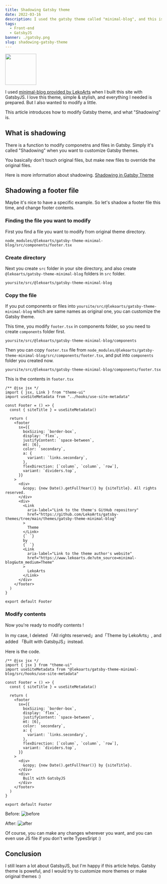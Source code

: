 ```yaml
---
title: Shadowing Gatsby theme 
date: 2022-03-16
description: I used the gatsby theme called "minimal-blog", and this is an article how I modify footer.
tags:
  - Front-end
  - GatsbyJS
banner: ./gatsby.png
slug: shadowing-gatsby-theme
---
```

<img src="https://cdn.jsdelivr.net/gh/devicons/devicon/icons/gatsby/gatsby-original.svg" width="100" height="auto" />

I used [minimal-blog provided by LekoArts](https://github.com/LekoArts/gatsby-starter-minimal-blog) when I built this site with GatsbyJS.
I love this theme, simple & stylish, and everything I needed is prepared. 
But I also wanted to modify a little.

This article introduces how to modify Gatsby theme, and what "Shadowing" is.

## What is shadowing
There is a function to modify componetns and files in Gatsby. 
Simply it's called "Shadowing" when you want to customize Gatsby themes.

You basically don't touch original files, but make new files to override the original files.

Here is more information about shadowing.
[Shadowing in Gatsby Theme](https://www.gatsbyjs.com/docs/how-to/plugins-and-themes/shadowing/)

## Shadowing a footer file
Maybe it's nice to have a specific example.
So let's shadow a footer file this time, and change footer contents.

### Finding the file you want to modify 
First you find a file you want to modify from original theme directory.
```
node_modules/@lekoarts/gatsby-theme-minimal-blog/src/components/footer.tsx
```

### Create directory
Next you create ```src``` folder in your site directory, and also create ```@lekoarts/gatsby-theme-minimal-blog``` folders in ```src``` folder.
```
yoursite/src/@lekoarts/gatsby-theme-minimal-blog
```

### Copy the file
If you put components or files into ```yoursite/src/@lekoarts/gatsby-theme-minimal-blog``` which are same names as original one, you can customize the Gatsby theme.

This time, you modify ```footer.tsx``` in components folder, so you need to create ```components``` folder first.

```
yoursite/src/@lekoarts/gatsby-theme-minimal-blog/components
```

Then you can copy ```footer.tsx``` file from ```node_modules/@lekoarts/gatsby-theme-minimal-blog/src/components/footer.tsx```, and put into ```components``` folder you created now.

```
yoursite/src/@lekoarts/gatsby-theme-minimal-blog/components/footer.tsx
```

This is the contents in ```footer.tsx```
```tsx
/** @jsx jsx */
import { jsx, Link } from "theme-ui"
import useSiteMetadata from "../hooks/use-site-metadata"

const Footer = () => {
  const { siteTitle } = useSiteMetadata()

  return (
    <footer
      sx={{
        boxSizing: `border-box`,
        display: `flex`,
        justifyContent: `space-between`,
        mt: [6],
        color: `secondary`,
        a: {
          variant: `links.secondary`,
        },
        flexDirection: [`column`, `column`, `row`],
        variant: `dividers.top`,
      }}
    >
      <div>
        &copy; {new Date().getFullYear()} by {siteTitle}. All rights reserved.
      </div>
      <div>
        <Link
          aria-label="Link to the theme's GitHub repository"
          href="https://github.com/LekoArts/gatsby-themes/tree/main/themes/gatsby-theme-minimal-blog"
        >
          Theme
        </Link>
        {` `}
        by
        {` `}
        <Link
          aria-label="Link to the theme author's website"
          href="https://www.lekoarts.de?utm_source=minimal-blog&utm_medium=Theme"
        >
          LekoArts
        </Link>
      </div>
    </footer>
  )
}

export default Footer
```

### Modify contents
Now you're ready to modify contents !

In my case, I deleted 「All rights reserved」and「Theme by LekoArts」, and added 「Built with GatsbyJS」instead.

Here is the code.
```tsx
/** @jsx jsx */
import { jsx } from "theme-ui"
import useSiteMetadata from "@lekoarts/gatsby-theme-minimal-blog/src/hooks/use-site-metadata"

const Footer = () => {
  const { siteTitle } = useSiteMetadata()

  return (
    <footer
      sx={{
        boxSizing: `border-box`,
        display: `flex`,
        justifyContent: `space-between`,
        mt: [6],
        color: `secondary`,
        a: {
          variant: `links.secondary`,
        },
        flexDirection: [`column`, `column`, `row`],
        variant: `dividers.top`,
      }}
    >
      <div>
        &copy; {new Date().getFullYear()} by {siteTitle}.
      </div>
      <div>
        Built with GatsbyJS
      </div>
    </footer>
  )
}

export default Footer
```
Before:
![before](./original.png)

After:
![after](./modify.png)

Of course, you can make any changes wherever you want, and you can even use JS file if you don't write TypesSript :)

## Conclusion
I still learn a lot about GatsbyJS, but I'm happy if this article helps.
Gatsby theme is poweful, and I would try to customize more themes or make original themes :)

